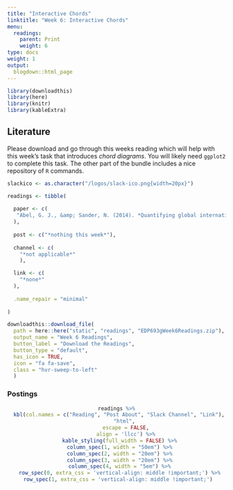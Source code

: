 ```yaml
---
title: "Interactive Chords"
linktitle: "Week 6: Interactive Chords"
menu:
  readings:
    parent: Print
    weight: 6
type: docs
weight: 1
output:
  blogdown::html_page
---
```


<style>
.hvr-sweep-to-left {
  display: inline-block;
  vertical-align: middle;
  -webkit-transform: perspective(1px) translateZ(0);
  transform: perspective(1px) translateZ(0);
  box-shadow: 0 0 1px rgba(0, 0, 0, 0);
  position: relative;
  -webkit-transition-property: color;
  transition-property: color;
  -webkit-transition-duration: 0.25s;
  transition-duration: 0.25s;
}

.hvr-sweep-to-left:before {
  content: "";
  position: absolute;
  z-index: -1;
  top: 0;
  left: 0;
  right: 0;
  bottom: 0;
  background: #175676;
  -webkit-transform: scaleX(0);
  transform: scaleX(0);
  -webkit-transform-origin: 100% 50%;
  transform-origin: 100% 50%;
  -webkit-transition-property: transform;
  transition-property: transform;
  -webkit-transition-duration: 0.3s;
  transition-duration: 0.3s;
  -webkit-transition-timing-function: ease-out;
  transition-timing-function: ease-out;
}

.hvr-sweep-to-left:hover, .hvr-sweep-to-left:focus, .hvr-sweep-to-left:active {
  color: white;
}

.hvr-sweep-to-left:hover:before, .hvr-sweep-to-left:focus:before, .hvr-sweep-to-left:active:before {
  -webkit-transform: scaleX(1);
  transform: scaleX(1);
}
</style>

```r
library(downloadthis)
library(here)
library(knitr)
library(kableExtra)
```

## Literature

Please download and go through this weeks reading which will help with this week's task that introduces *chord diagrams*. You will likely need `ggplot2` to complete this task. The other part of the bundle includes a nice repository of `R` commands. 

```r
slackico <- as.character("/logos/slack-ico.png{width=20px}")

readings <- tibble(
  
  paper <- c(
   "Abel, G. J., &amp; Sander, N. (2014). *Quantifying global international migration flows. Science, 343*(6178), 1520–1522."
  ),
  
  post <- c("*nothing this week*"),
  
  channel <- c(
    "*not applicable*"
    ),

  link <- c(
    "*none*"
  ),
  
  .name_repair = "minimal"
  
)
```

```r
downloadthis::download_file(
  path = here::here("static", "readings", "EDP693gWeek6Readings.zip"),
  output_name = "Week 6 Readings",
  button_label = "Download the Readings",
  button_type = "default",
  has_icon = TRUE,
  icon = "fa fa-save",
  class = "hvr-sweep-to-left"
  )
```

### Postings 

<center>
```r
readings %>%
  kbl(col.names = c("Reading", "Post About", "Slack Channel", "Link"), 
      "html", 
      escape = FALSE,
      align = 'llcc') %>%
  kable_styling(full_width = FALSE) %>%
  column_spec(1, width = "50em") %>%
  column_spec(2, width = "20em") %>%
  column_spec(3, width = "20em") %>%
  column_spec(4, width = "5em") %>%
  row_spec(0, extra_css = 'vertical-align: middle !important;') %>%
  row_spec(1, extra_css = 'vertical-align: middle !important;') 
```
</center>
